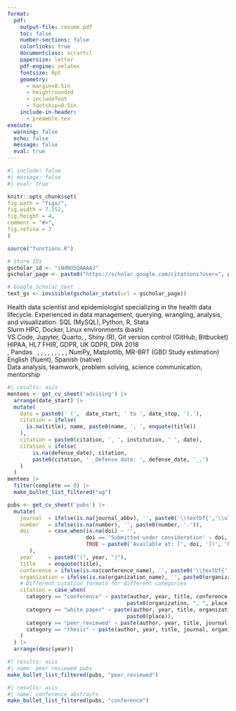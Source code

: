 ```yaml
---
format:
  pdf:
    output-file: resume.pdf
    toc: false
    number-sections: false
    colorlinks: true
    documentclass: scrartcl
    papersize: letter
    pdf-engine: xelatex
    fontsize: 9pt
    geometry:
      - margin=0.5in
      - heightrounded
      - includefoot
      - footskip=0.5in
    include-in-header:
      - preamble.tex
execute:
  warning: false
  echo: false
  message: false
  eval: true
---
```


```r
#| include: false
#| message: false
#| eval: true

knitr::opts_chunk$set(
fig.path = "figs/",
fig.width = 7.252,
fig.height = 4,
comment = "#>",
fig.retina = 3
)

source("functions.R")

# Store IDs
gscholar_id <- "iNdNU5QAAAAJ"
gscholar_page <- paste0("https://scholar.google.com/citations?user=", gscholar_id)

# Google Scholar text
text_gs <- invisible(gscholar_stats(url = gscholar_page))
```

\begin{center}
\huge{\uline{\textbf{Darwin Del Castillo, MD, MPH}}} \\
\vspace{2.5pt}
\begin{minipage}[c]{0.28\textwidth}
\centering \textbf{LinkedIn:} \href{https://www.linkedin.com/in/darwin-del-castillo/}{darwin-del-castillo}
\end{minipage}
\begin{minipage}[c]{0.28\textwidth}
\centering \textbf{Email:} \href{mailto:ddelcastillo.f@gmail.com}{ddelcastillo.f@gmail.com}
\end{minipage}
\begin{minipage}[c]{0.28\textwidth}
\centering \textbf{GitHub:} \href{https://github.com/ddelcastillof}{github.com/ddelcastillof}
\end{minipage}
\vspace{-2.5pt}
\end{center}

\section*{Education}
\vspace{-1.5em}
\textcolor{gray}{\rule{\textwidth}{0.5pt}}
\begin{longtable}{p{14cm}>{\raggedleft\arraybackslash}p{4cm}}

\textbf{Master of Public Health (MPH) – Epidemiology} & \textbf{Sep 2023 – Jun 2025} \\
\textsc{University of Washington} & \textsc{Seattle - USA} \\

&\\

\textbf{Medical Doctor (MD)} & \textbf{Mar 2014 – Dec 2020} \\
\textsc{Universidad Nacional Mayor de San Marcos} & \textsc{Lima - Peru} \\
\end{longtable}

\section*{Skills}
\vspace{-1.5em}
\textcolor{gray}{\rule{\textwidth}{0.5pt}}
Health data scientist and epidemiologist specializing in the health data lifecycle. Experienced in data management, querying, wrangling, analysis, and visualization.
\textbf{Programming:} SQL (MySQL), Python, R, Stata \
\textbf{Cloud Computing:} Slurm HPC, Docker, Linux environments (bash) \
\textbf{Tools:} VS Code, Jupyter, Quarto, \LaTeX, Shiny (R), Git version control (GitHub, Bitbucket) \
\textbf{Data Standards:} HIPAA, HL7 FHIR, GDPR, UK GDPR, DPA 2018 \
\textbf{Data Engineering:} \texttt{tidyverse}, Pandas \ 
\textbf{Epidemiology:} \texttt{ggplot2}, \texttt{lme4}, \texttt{survival}, \texttt{geepack}, \texttt{gam}, \texttt{rJAGS}, \texttt{rstan}, \texttt{meta/metafor}, , NumPy, Matplotlib, MR-BRT (GBD Study estimation) \
\textbf{Languages:} English (fluent), Spanish (native) \
\textbf{Core Competencies:} Data analysis, teamwork, problem solving, science communication, mentorship

\section*{Professional Experience}
\vspace{-1.5em}
\textcolor{gray}{\rule{\textwidth}{0.5pt}}

\begin{longtable}{p{14cm}>{\raggedleft\arraybackslash}p{4cm}}

\textbf{Graduate Research Assistant} & \textbf{Jul 2024 – Jun 2025} \\
\textsc{Institute for Health Metrics and Evaluation} & \textsc{Seattle - USA} \\
\multicolumn{2}{p{18cm}}{%
\begin{itemize}
  \item Developed hyperparameters for a Bayesian hierarchical meta‑regression model to estimate prevalence, incidence, and clinical outcomes of lower‑respiratory‑tract infections across 80 countries.
  \item Improved code to screen ICD-9 and ICD-10 codes over EHR data for estimating mortality rates among homeless populations, substance users, and incarcerated individuals across 22 high-income countries, reducing processing time by 25\%.
  \item Executed ML algorithms on EHR data extraction from 2 countries with 60+ million records to build population-level summaries per age and sex groups, including simulation-based scenario testing.
\end{itemize}
} \\
\\
\textbf{Graduate Research Assistant} & \textbf{Sep 2023 – Jun 2024} \\
\textsc{Department of Global Health – University of Washington} & \textsc{Seattle - USA} \\
\multicolumn{2}{p{18cm}}{%
\begin{itemize} 
  \item Designed the study protocol and coordinated a mixed-methods evaluation of implementation strategies for pediatric burn care across >10 low-resource Peruvian hospitals.
  \item Co-developed communication strategies with 2 stakeholder organizations to translate complex findings for healthcare policymakers.
  \item Conducted a systematic review to assess mental health policy implementation indicators in low-and middle-income countries as part of a consultancy for an international NGO.
\end{itemize}
} \\
\\
\textbf{Real-World Evidence Consultant} & \textbf{Jan 2023 – Jan 2024} \\
\textsc{Health Technology Assessment and Research Institute} & \textsc{Lima – Peru}\\
\multicolumn{2}{p{18cm}}{%
\begin{itemize}
  \item Harmonised claims and inpatient EHR-data from +50 hospitals within a trusted research environment to provide comprehensive insights into healthcare outcomes.
  \item Executed budget impact and cost-effectiveness models that prioritized oncological interventions worth \$1 M+.
  \item Synthesised systematic review/evidence synthesis and statistical estimates from EHR data into executive reports, guiding reimbursement policy for Peru’s Social Security System.
\end{itemize}
} \\
\\
\textbf{Research Assistant} & \textbf{Mar 2019 – Aug 2023}\\
\textsc{CRONICAS Center of Excellence in Chronic Diseases} & \textsc{Lima – Peru}\\
\multicolumn{2}{p{18cm}}{%
\begin{itemize}
  \item Coordinated 2 workshops per site with community health workers in 3 Peruvian regions to co-design a mobile application for early detection of cognitive impairment and dementia.
  \item Analyzed longitudinal data using generalised linear methods and survival curves to support research grant proposals in noncommunicable disease epidemiology by conducting preliminary data analysis on clinical, demographic, and biological biomarkers.
  \item Co-authored 5 scientific manuscripts, which included longitudinal data analyses and machine learning models.
\end{itemize}
} \\
\end{longtable}

\section*{Additional Education}
\vspace{-1.5em}
\textcolor{gray}{\rule{\textwidth}{0.5pt}}

\begin{longtable}{p{14cm}>{\raggedleft\arraybackslash}p{4cm}}
\textbf{Professional Certificate in Clinical Research} & \textbf{Sep 2021 – Apr 2022} \\
\textsc{Universidad Peruana Cayetano Heredia} & \textsc{Lima - Peru} \\
\end{longtable}

\section*{Teaching Professional Activities}
\vspace{-1.5em}
\textcolor{gray}{\rule{\textwidth}{0.5pt}}
\subsection{Teaching}
\vspace{-1em}
\begin{longtable}{>{\raggedright\arraybackslash}p{14cm}>{\raggedleft\arraybackslash}p{4cm}}
\textbf{Lecturer} & \textbf{Mar 2025 – Current} \\
\textsc{School of Medicine – Universidad Científica del Sur} & \textsc{Lima – Peru} \\
\multicolumn{2}{p{18cm}}{%
\textsc{Introduction to Epidemiology:} I teach three sections of \textasciitilde 15 fourth-year medical students each, focusing on basic clinical epidemiology concepts, including study designs, bias identification, \& basic epidemiological surveillance concepts.
} \\
\\
\textbf{Teaching Assistant} & \textbf{Mar 2024 – Jun 2024} \\
\textsc{College of Arts \& Sciences – University of Washington} & \textsc{Seattle – USA} \\
\multicolumn{2}{p{18cm}}{%
\textsc{Introduction to Molecular and Cellular Biology:} Led two laboratory practice sessions with \textasciitilde 25 undergraduate students each, covering fundamental molecular and cellular biology experiments.
} \\
\end{longtable}
\vspace{-0.75em}
\subsection{Mentoring}
\vspace{-0.75em}
\subsubsection{Undergraduate thesis}
\vspace{-0.75em}
```r
#| results: asis
mentees <- get_cv_sheet('advising') |>
  arrange(date_start) |> 
  mutate(
    date = paste0(' (',  date_start, ' to ', date_stop, ').'),
    citation = ifelse(
      is.na(title), name, paste0(name, ', ', enquote(title))
    ),
    citation = paste0(citation, ', ', institution, ' ', date), 
    citation = ifelse(
        is.na(defense_date), citation, 
        paste0(citation, ' _Defense date: ', defense_date, '_.')
    )
  )
mentees |> 
  filter(complete == 0) |>
  make_bullet_list_filtered("ug")
```

\section*{Licensure and certification}
\vspace{-1.5em}
\textcolor{darkgray}{\rule{\textwidth}{0.5pt}}
\begin{longtable}{>{\raggedright\arraybackslash}p{1.5cm} p{16.5cm}}
\textbf{2024} & National Registry of Investigators, RENACYT-CONCYTEC, Investigator Level VII (P0160977) \\
\textbf{2023} & CITI Program, Good Clinical Practice and ICH, Credential ID 65079238 \\
\textbf{2023} & CITI Program, Human Subjects Learners, Credential ID 65079240 \\
\textbf{2023} & CITI Program, Biomedical Responsible Conduct of Research, Credential ID 65079239 \\
\textbf{2021} & Peruvian College of Physicians, Membership No. 94534 \\
\end{longtable}

\section*{Publications \hspace{0.75cm} ORCID: 0000-0002-8609-0312}
\vspace{-1.5em}
\textcolor{gray}{\rule{\textwidth}{0.5pt}}
\subsection{Peer-reviewed publications}
```r
pubs <- get_cv_sheet('pubs') |>
  mutate(
    journal  = ifelse(is.na(journal_abbv), '', paste0('\\textbf{','\\uline{', journal_abbv, '}','}')),
    number   = ifelse(is.na(number), '', paste0(number, '.')),
    doi      = case_when(is.na(doi) ~ '',
                         doi == 'Submitted under consideration' ~ doi,
                         TRUE ~ paste0('Available at: [', doi, '](', 'https://doi.org/', doi, ')')
       ),
    year     = paste0("(", year, ")"),
    title    = enquote(title),
    conference = ifelse(is.na(conference_name), '', paste0('\\textbf{','\\uline{', conference_name, '}','}')),
    organization = ifelse(is.na(organization_name), '', paste0(organization_name, '.')),
    # Different citation formats for different categories
    citation = case_when(
      category == "conference" ~ paste(author, year, title, conference, 
                                      paste0(organization, ", ", place)),
      category == "white_paper" ~ paste(author, year, title, organization_name, 
                                      paste0(place)),
      category == "peer_reviewed" ~ paste(author, year, title, journal, number, doi),
      category == "thesis" ~ paste(author, year, title, journal, organization)
    )
  ) |> 
  arrange(desc(year))
```

```r
#| results: asis
#| name: peer reviewed pubs
make_bullet_list_filtered(pubs, "peer_reviewed")
```

\subsection{Conference abstracts}
```r
#| results: asis
#| name: conference abstracts
make_bullet_list_filtered(pubs, "conference")
```